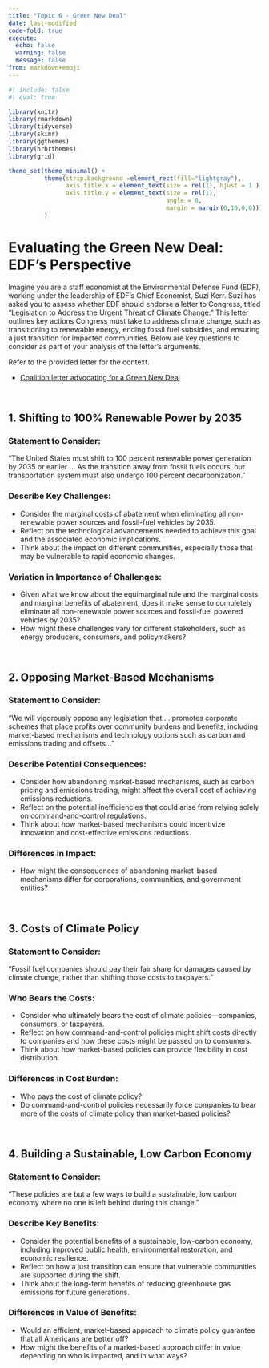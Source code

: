 ```yaml
---
title: "Topic 6 - Green New Deal"
date: last-modified
code-fold: true
execute: 
  echo: false
  warning: false
  message: false
from: markdown+emoji
---
```

```r
#| include: false
#| eval: true

library(knitr)
library(rmarkdown)
library(tidyverse)
library(skimr)
library(ggthemes)
library(hrbrthemes)
library(grid)

theme_set(theme_minimal() +
          theme(strip.background =element_rect(fill="lightgray"),
                axis.title.x = element_text(size = rel(1), hjust = 1 ),
                axis.title.y = element_text(size = rel(1), 
                                            angle = 0,
                                            margin = margin(0,10,0,0)))
          )

```


# Evaluating the Green New Deal: EDF's Perspective

Imagine you are a staff economist at the Environmental Defense Fund (EDF), working under the leadership of EDF's Chief Economist, Suzi Kerr. Suzi has asked you to assess whether EDF should endorse a letter to Congress, titled "Legislation to Address the Urgent Threat of Climate Change." This letter outlines key actions Congress must take to address climate change, such as transitioning to renewable energy, ending fossil fuel subsidies, and ensuring a just transition for impacted communities. Below are key questions to consider as part of your analysis of the letter's arguments.

Refer to the provided letter for the context.

- [Coalition letter advocating for a Green New Deal](https://bcecon.github.io/econ-rw/6-app-sunrise-statement.pdf){target="_blank"}

<br>

## 1. Shifting to 100% Renewable Power by 2035

### Statement to Consider:
"The United States must shift to 100 percent renewable power generation by 2035 or earlier … As the transition away from fossil fuels occurs, our transportation system must also undergo 100 percent decarbonization."

### Describe Key Challenges:
- Consider the marginal costs of abatement when eliminating all non-renewable power sources and fossil-fuel vehicles by 2035.
- Reflect on the technological advancements needed to achieve this goal and the associated economic implications.
- Think about the impact on different communities, especially those that may be vulnerable to rapid economic changes.

### Variation in Importance of Challenges:
- Given what we know about the equimarginal rule and the marginal costs and marginal benefits of abatement, does it make sense to completely eliminate all non-renewable power sources and fossil-fuel powered vehicles by 2035?
- How might these challenges vary for different stakeholders, such as energy producers, consumers, and policymakers?


<br>

## 2. Opposing Market-Based Mechanisms

### Statement to Consider:
"We will vigorously oppose any legislation that … promotes corporate schemes that place profits over community burdens and benefits, including market-based mechanisms and technology options such as carbon and emissions trading and offsets…"

### Describe Potential Consequences:
- Consider how abandoning market-based mechanisms, such as carbon pricing and emissions trading, might affect the overall cost of achieving emissions reductions.
- Reflect on the potential inefficiencies that could arise from relying solely on command-and-control regulations.
- Think about how market-based mechanisms could incentivize innovation and cost-effective emissions reductions.

### Differences in Impact:
- How might the consequences of abandoning market-based mechanisms differ for corporations, communities, and government entities?

<br>

## 3. Costs of Climate Policy

### Statement to Consider:
"Fossil fuel companies should pay their fair share for damages caused by climate change, rather than shifting those costs to taxpayers."

### Who Bears the Costs:
- Consider who ultimately bears the cost of climate policies—companies, consumers, or taxpayers.
- Reflect on how command-and-control policies might shift costs directly to companies and how these costs might be passed on to consumers.
- Think about how market-based policies can provide flexibility in cost distribution.

### Differences in Cost Burden:
- Who pays the cost of climate policy? 
- Do command-and-control policies necessarily force companies to bear more of the costs of climate policy than market-based policies?

<br>

## 4. Building a Sustainable, Low Carbon Economy

### Statement to Consider:
"These policies are but a few ways to build a sustainable, low carbon economy where no one is left behind during this change."

### Describe Key Benefits:
- Consider the potential benefits of a sustainable, low-carbon economy, including improved public health, environmental restoration, and economic resilience.
- Reflect on how a just transition can ensure that vulnerable communities are supported during the shift.
- Think about the long-term benefits of reducing greenhouse gas emissions for future generations.

### Differences in Value of Benefits:
- Would an efficient, market-based approach to climate policy guarantee that all Americans are better off?
- How might the benefits of a market-based approach differ in value depending on who is impacted, and in what ways?
